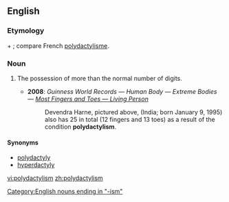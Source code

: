 ==English==

===Etymology===
{{etyl|grc|en}} {{term|πολύς||many|tr=poly|lang=grc}} + {{term|δάκτυλος||finger|tr=daktylos|lang=grc}}; compare French [[polydactylisme]].

===Noun===
{{en-noun}}

# {{context|anatomy}} The possession of more than the normal number of digits.
#* '''2008''': ''Guinness World Records — Human Body — Extreme Bodies — [http://www.guinnessworldrecords.com/records/human_body/extreme_bodies/most_fingers_and_toes_-_living_person.aspx Most Fingers and Toes — Living Person]''
#*: Devendra Harne, pictured above, (India; born January 9, 1995) also has 25 in total (12 fingers and 13 toes) as a result of the condition '''polydactylism'''.

====Synonyms====
* [[polydactyly]]
* [[hyperdactyly]]

[[Category:English nouns ending in "-ism"]]

[[vi:polydactylism]]
[[zh:polydactylism]]